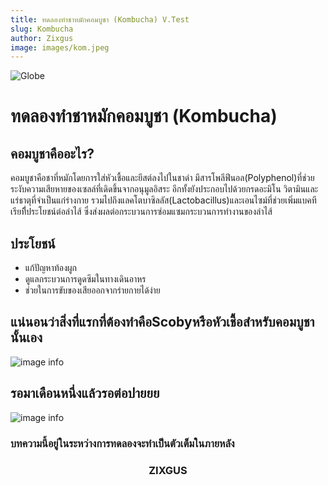 ```yaml
---
title: ทดลองทำชาหมักคอมบูชา (Kombucha) V.Test
slug: Kombucha
author: Zixgus
image: images/kom.jpeg
---
```


![Globe](images/kom.jpeg)
# ทดลองทำชาหมักคอมบูชา (Kombucha)
## คอมบูชาคืออะไร?
คอมบูชาคือชาที่หมักโดยการใส่หัวเชื้อและยีสต์ลงไปในชาดำ
มีสารโพลีฟีนอล(Polyphenol)ที่ช่วยระงับความเสียหายของเซลล์ที่เดิดขึ้นจากอนุมูลอิสระ
อีกทั้งยังประกอบไปด้วยกรดอะมิโน วิตามินและแร่ธาตุที่จำเป็นแก่ร่างกาย
รวมไปถึงแลคโตบาซิลลัส(Lactobacillus)และเอนไซม์ที่ช่วยเพิ่มแบคทีเรียที่ีประโยชน์ต่อลำไส้
ซึ่งส่งผลต่อกระบวนการซ่อมแซมกระบวนการทำงานของลำไส้
## ประโยชน์
- แก้ปัญหาท้องผูก
- ดูแลกระบวนการดูดซึมในทางเดินอาหร
- ช่วยในการขับของเสียออกจากร่ายกายได้ง่าย
## แน่นอนว่าสิ่งที่แรกที่ต้องทำคือScobyหรือหัวเชื้อสำหรับคอมบูชานั้นเอง
![image info](images/kom2.jpg)
## รอมาเดือนหนึ่งแล้วรอต่อปายยย
![image info](images/kom3.jpg)
### บทความนี้อยู่ในระหว่างการทดลองจะทำเป็นตัวเต็มในภายหลัง
<div style={{ padding: '20px', backgroundColor: 'green' }}>
  <h3><center>ZIXGUS</center></h3>
</div>
